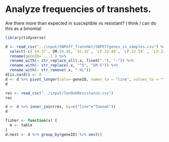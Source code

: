 # Analyze frequencies of transhets.  

Are there more than expected in susceptible vs resistant?  I think I can do this as a binomial


```r
library(tidyverse)
```

```r
d <- read_csv("../input/SNPeff_TransHet/SNPEffgenes_in_samples.csv") %>%
  select(-c(`54.37`, SM.54.45, `52.42`, `LP.22.48`, `LP.22.54` , `LP.22.54`, `NL.2`, total_count)) %>%
  rename(geneID=`...1`) %>%
  rename_with(~ str_replace_all(.x, fixed("."), "-")) %>%
  rename_with(~ str_replace(.x, "^5", "SM-5")) %>%
  rename_with(~ str_remove(.x, "-XL"))
d[is.na(d)] <- 0
d <- d %>% pivot_longer(cols=-geneID, names_to = "line", values_to = "transhet")
d
```

```r
res <- read_csv("../input/TanOakResistance.csv")
res
```
```r
d <- d %>% inner_join(res, by=c("line"="Tanoak"))
d
```

```r
fisher <- function(x) {
  m <- table
}
d.nest <- d %>% group_by(geneID) %>% nest() 
```

